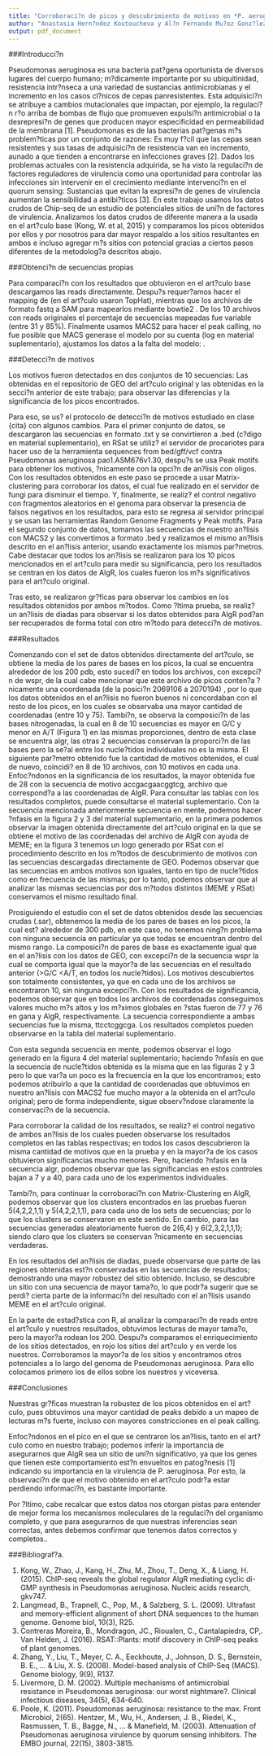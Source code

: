 ```yaml
---
title: "Corroboraci?n de picos y descubrimiento de motivos en *P. aeruginosa*"
author: "Anastasia Hern?ndez Koutoucheva y Al?n Fernando Mu?oz Gonz?lez"
output: pdf_document
---
```

###Introducci?n

Pseudomonas aeruginosa es una bacteria pat?gena oportunista de diversos lugares del cuerpo humano; m?dicamente importante por su ubiquitinidad, resistencia intr?nseca a una variedad de sustancias antimicrobianas y el incremento en los casos cl?nicos de cepas panresistentes. Esta adquisici?n se atribuye a cambios mutacionales que impactan, por ejemplo, la regulaci?n r?o arriba de bombas de flujo que promueven expulsi?n antimicrobial o  la desrepresi?n de genes que producen mayor especificidad en permeabilidad de la membrana [1]. Pseudomonas es de las bacterias pat?genas m?s problem?ticas por un conjunto de razones: Es muy f?cil que las cepas sean resistentes y sus tasas de adquisici?n de resistencia van en incremento, aunado a que tienden a encontrarse en infecciones graves [2]. Dados los problemas actuales con la resistencia adquirida, se ha visto la regulaci?n de factores reguladores de virulencia como una oportunidad para controlar las infecciones sin intervenir en el crecimiento mediante intervenci?n en el quorum sensing: Sustancias que evitan la expresi?n de genes de virulencia aumentan la sensibilidad a antibi?ticos [3]. En este trabajo usamos los datos crudos de Chip-seq de un estudio de potenciales sitios de uni?n de factores de virulencia. Analizamos los datos crudos de diferente manera a la usada en el art?culo base (Kong, W. et al, 2015) y comparamos los picos obtenidos por ellos y por nosotros para dar mayor respaldo a los sitios resultantes en ambos e incluso agregar m?s sitios con potencial gracias a ciertos pasos diferentes de la metodolog?a descritos abajo.

###Obtenci?n de secuencias propias

Para comparaci?n con los resultados que obtuvieron en el art?culo base descargamos las reads directamente. Despu?s requer?amos hacer el mapping de (en el art?culo usaron TopHat), mientras que  los archivos de formato fastq a SAM para mapearlos mediante bowtie2 . De los 10 archivos con reads originales el porcentaje de secuencias mapeadas fue variable (entre 31 y 85%). Finalmente usamos MACS2 para hacer el peak calling, no fue posible que MACS generase el modelo por su cuenta (log en material suplementario), ajustamos los datos a la falta del modelo: .

###Detecci?n de motivos

Los motivos fueron detectados en dos conjuntos de 10 secuencias: Las obtenidas en el repositorio de GEO del art?culo original y las obtenidas en la secci?n anterior de este trabajo; para observar las diferencias y la significancia de los picos encontrados. 

Para eso, se us? el protocolo de detecci?n de motivos estudiado en clase {cita} con algunos cambios. 
Para el primer conjunto de datos, se descargaron las secuencias en formato .txt y se convirtieron a .bed (c?digo en material suplementario), en RSat se utiliz? el servidor de procariotes para hacer uso de la herramienta sequences from bed/gff/vcf contra Pseudomonas aeruginosa pao1.ASM676v1.30, despu?s se usa Peak motifs para obtener los motivos, ?nicamente con la opci?n de an?lisis con oligos. Con los resultados obtenidos en este paso se procede a usar Matrix-clustering para corroborar los datos, el cual fue realizado en el servidor de fungi para disminuir el tiempo. Y, finalmente, se realiz? el control negativo con fragmentos aleatorios en el genoma para observar la presencia de falsos negativos en los resultados, para esto se regresa al servidor principal y se usan las herramientas Random Genome Fragments y Peak motifs.
Para el segundo conjunto de datos, tomamos las secuencias de nuestro an?lisis con MACS2 y las convertimos a formato .bed y realizamos el mismo an?lisis descrito en el an?lisis anterior, usando exactamente los mismos par?metros. 
Cabe destacar que todos los an?lisis se realizaron para los 10 picos mencionados en el art?culo para medir su significancia, pero los resultados se centran en los datos de AlgR, los cuales fueron los m?s significativos para el art?culo original.

Tras esto, se realizaron gr?ficas para observar los cambios en los resultados obtenidos por ambos m?todos. 
Como ?ltima prueba, se realiz? un an?lisis de diadas para observar si los datos obtenidos para AlgR pod?an ser recuperados de forma total con otro m?todo para detecci?n de motivos.

###Resultados

Comenzando con el set de datos obtenidos directamente del art?culo, se obtiene la media de los pares de bases en los picos, la cual se encuentra alrededor de los 200 pdb, esto sucedi? en todos los archivos, con excepci?n de wspr, de la cual cabe mencionar que este archivo de picos conten?a ?nicamente una coordenada (de la posici?n 2069106 a 2070194) , por lo que los datos obtenidos en el an?lisis no fueron buenos ni concordaban con el resto de los picos, en los cuales se observaba una mayor cantidad de coordenadas (entre 10 y 75). Tambi?n, se observa la composici?n de las bases nitrogenadas, la cual en 8 de 10 secuencias es mayor en G/C y menor en A/T (Figura 1) en las mismas proporciones, dentro de esta clase se encuentra algr, las otras 2 secuencias conservan la proporci?n de las bases pero la se?al entre los nucle?tidos individuales no es la misma. El siguiente par?metro obtenido fue la cantidad de motivos obtenidos, el cual de nuevo, coincidi? en 8 de 10 archivos, con 10 motivos en cada una. Enfoc?ndonos en la significancia de los resultados, la mayor obtenida fue de 28 con la secuencia de motivo accgacgaacggtcg, archivo que correspond?a a las coordenadas de AlgR. Para consultar las tablas con los resultados completos, puede consultarse el material suplementario. 
Con la secuencia mencionada anteriormente secuencia en mente, podemos hacer ?nfasis en la figura 2 y 3 del material suplementario, en la primera podemos observar la imagen obtenida directamente del art?culo original en la que se obtiene el motivo de las coordenadas del archivo de AlgR con ayuda de MEME; en la figura 3 tenemos un logo generado por RSat con el procedimiento descrito en los m?todos de descubrimiento de motivos con las secuencias descargadas directamente de GEO. Podemos observar que las secuencias en ambos motivos son iguales, tanto en tipo de nucle?tidos como en frecuencia de las mismas; por lo tanto, podemos observar que al analizar las mismas secuencias por dos m?todos distintos (MEME y RSat) conservamos el mismo resultado final. 

Prosiguiendo el estudio con el set de datos obtenidos desde las secuencias crudas (.sar), obtenemos la media de los pares de bases en los picos, la cual est? alrededor de 300 pdb, en este caso, no tenemos ning?n problema con ninguna secuencia en particular ya que todas se encuentran dentro del mismo rango. La composici?n de pares de base es exactamente igual que en el an?lisis con los datos de GEO, con excepci?n de la secuencia wspr la cual se comporta igual que la mayor?a de las secuencias en el resultado anterior  (>G/C <A/T, en todos los nucle?tidos). Los motivos descubiertos son totalmente consistentes, ya que en cada uno de los archivos se encontraron 10, sin ninguna excepci?n. Con los resultados de significancia, podemos observar que en todos los archivos de coordenadas conseguimos valores mucho m?s altos y los m?ximos globales en ?stas fueron de 77 y 76 en gana y AlgR, respectivamente. La secuencia correspondiente a ambas secuencias fue la misma, ttcctcggcga. Los resultados completos pueden observarse en la tabla del material suplementario.

Con esta segunda secuencia en mente, podemos observar el logo generado en la figura 4 del material suplementario; haciendo ?nfasis en que la secuencia de nucle?tidos obtenida es la misma que en las figuras 2 y 3 pero lo que var?a un poco es la frecuencia en la que los encontramos; esto podemos atribuirlo a que la cantidad de coordenadas que obtuvimos en nuestro an?lisis con MACS2 fue mucho mayor a la obtenida en el art?culo original; pero de forma independiente, sigue observ?ndose claramente la conservaci?n de la secuencia.


Para corroborar la calidad de los resultados, se realiz? el control negativo de ambos an?lisis de los cuales pueden observarse los resultados completos en las tablas respectivas; en todos los casos descubrieron la misma cantidad de motivos que en la prueba y en la mayor?a de los casos obtuvieron significancias mucho menores. Pero, haciendo ?nfasis en la secuencia algr, podemos observar que las significancias en estos controles bajan a 7 y a 40, para cada uno de los experimentos individuales. 

Tambi?n, para continuar la corroboraci?n con Matrix-Clustering en AlgR, podemos observar que los clusters encontrados en las pruebas fueron 5(4,2,2,1,1) y 5(4,2,2,1,1), para cada uno de los sets de secuencias; por lo que los clusters se conservaron en este sentido. En cambio, para las secuencias generadas aleatoriamente fueron de 2(6,4) y 6(2,3,2,1,1,1); siendo claro que los clusters se conservan ?nicamente en secuencias verdaderas.

En los resultados del an?lisis de diadas, puede observarse que parte de las regiones obtenidas est?n conservadas en las secuencias de resultados; demostrando una mayor robustez del sitio obtenido. Incluso, se descubre un sitio con una secuencia de mayor tama?o, lo que podr?a sugerir que se perdi? cierta parte de la informaci?n del resultado con el an?lisis usando MEME en el art?culo original.

En la parte de estad?stica con R, al analizar la comparaci?n de reads entre el art?culo y nuestros resultados, obtuvimos lecturas de mayor tama?o, pero la mayor?a rodean los 200. Despu?s comparamos el enriquecimiento de los sitios detectados, en rojo los sitios del art?culo y en verde los nuestros. Corroboramos la mayor?a de los sitios y encontramos otros potenciales a lo largo del genoma de Pseudomonas aeruginosa. Para ello colocamos primero los de ellos sobre los nuestros y viceversa.

###Conclusiones

Nuestras gr?ficas muestran la robustez de los picos obtenidos en el art?culo, pues obtuvimos una mayor cantidad de peaks debido a un mapeo de lecturas m?s fuerte, incluso con mayores constricciones en el peak calling.

Enfoc?ndonos en el pico en el que se centraron los an?lisis, tanto en el art?culo como en nuestro trabajo; podemos inferir la importancia de asegurarnos que AlgR sea un sitio de uni?n significativo, ya que los genes que tienen este comportamiento est?n envueltos en patog?nesis [1] indicando su importancia en la virulencia de P. aeruginosa. Por esto, la observaci?n de que el motivo obtenido en el art?culo podr?a estar perdiendo informaci?n, es bastante importante.

Por ?ltimo, cabe recalcar que estos datos nos otorgan pistas para entender de mejor forma los mecanismos moleculares de la regulaci?n del organismo completo, y que para asegurarnos de que nuestras inferencias sean correctas, antes debemos confirmar que tenemos datos correctos y completos.. 




###Bibliograf?a.

1. Kong, W., Zhao, J., Kang, H., Zhu, M., Zhou, T., Deng, X., & Liang, H. (2015). ChIP-seq reveals the global regulator AlgR mediating cyclic di-GMP synthesis in Pseudomonas aeruginosa. Nucleic acids research, gkv747.
2. Langmead, B., Trapnell, C., Pop, M., & Salzberg, S. L. (2009). Ultrafast and memory-efficient alignment of short DNA sequences to the human genome. Genome biol, 10(3), R25.
3. Contreras Moreira, B., Mondragon, JC., Rioualen, C., Cantalapiedra, CP,. Van Helden, J. (2016). RSAT::Plants: motif discovery in ChIP-seq peaks of plant genomes. 
4. Zhang, Y., Liu, T., Meyer, C. A., Eeckhoute, J., Johnson, D. S., Bernstein, B. E., ... & Liu, X. S. (2008). Model-based analysis of ChIP-Seq (MACS). Genome biology, 9(9), R137.
5. Livermore, D. M. (2002). Multiple mechanisms of antimicrobial resistance in Pseudomonas aeruginosa: our worst nightmare?. Clinical infectious diseases, 34(5), 634-640.
6. Poole, K. (2011). Pseudomonas aeruginosa: resistance to the max. Front Microbiol, 2(65).
Hentzer, M., Wu, H., Andersen, J. B., Riedel, K., Rasmussen, T. B., Bagge, N., ... & Manefield, M. (2003). Attenuation of Pseudomonas aeruginosa virulence by quorum sensing inhibitors. The EMBO journal, 22(15), 3803-3815.


 

